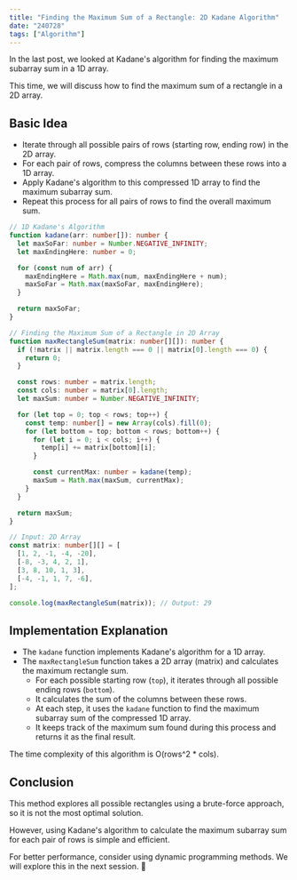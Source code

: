```yaml
---
title: "Finding the Maximum Sum of a Rectangle: 2D Kadane Algorithm"
date: "240728"
tags: ["Algorithm"]
---
```


In the last post, we looked at Kadane's algorithm for finding the maximum subarray sum in a 1D array.

This time, we will discuss how to find the maximum sum of a rectangle in a 2D array.

## Basic Idea

- Iterate through all possible pairs of rows (starting row, ending row) in the 2D array.
- For each pair of rows, compress the columns between these rows into a 1D array.
- Apply Kadane's algorithm to this compressed 1D array to find the maximum subarray sum.
- Repeat this process for all pairs of rows to find the overall maximum sum.

```ts
// 1D Kadane's Algorithm
function kadane(arr: number[]): number {
  let maxSoFar: number = Number.NEGATIVE_INFINITY;
  let maxEndingHere: number = 0;

  for (const num of arr) {
    maxEndingHere = Math.max(num, maxEndingHere + num);
    maxSoFar = Math.max(maxSoFar, maxEndingHere);
  }

  return maxSoFar;
}

// Finding the Maximum Sum of a Rectangle in 2D Array
function maxRectangleSum(matrix: number[][]): number {
  if (!matrix || matrix.length === 0 || matrix[0].length === 0) {
    return 0;
  }

  const rows: number = matrix.length;
  const cols: number = matrix[0].length;
  let maxSum: number = Number.NEGATIVE_INFINITY;

  for (let top = 0; top < rows; top++) {
    const temp: number[] = new Array(cols).fill(0);
    for (let bottom = top; bottom < rows; bottom++) {
      for (let i = 0; i < cols; i++) {
        temp[i] += matrix[bottom][i];
      }

      const currentMax: number = kadane(temp);
      maxSum = Math.max(maxSum, currentMax);
    }
  }

  return maxSum;
}

// Input: 2D Array
const matrix: number[][] = [
  [1, 2, -1, -4, -20],
  [-8, -3, 4, 2, 1],
  [3, 8, 10, 1, 3],
  [-4, -1, 1, 7, -6],
];

console.log(maxRectangleSum(matrix)); // Output: 29
```

## Implementation Explanation

- The `kadane` function implements Kadane's algorithm for a 1D array.
- The `maxRectangleSum` function takes a 2D array (matrix) and calculates the maximum rectangle sum.
  - For each possible starting row (`top`), it iterates through all possible ending rows (`bottom`).
  - It calculates the sum of the columns between these rows.
  - At each step, it uses the `kadane` function to find the maximum subarray sum of the compressed 1D array.
  - It keeps track of the maximum sum found during this process and returns it as the final result.

The time complexity of this algorithm is O(rows^2 \* cols).

## Conclusion

This method explores all possible rectangles using a brute-force approach, so it is not the most optimal solution.

However, using Kadane's algorithm to calculate the maximum subarray sum for each pair of rows is simple and efficient.

For better performance, consider using dynamic programming methods. We will explore this in the next session. 🚀

